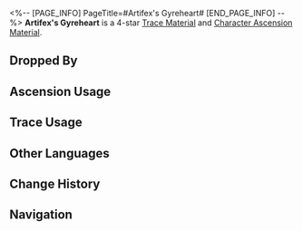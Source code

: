 <%-- [PAGE_INFO]
PageTitle=#Artifex's Gyreheart#
[END_PAGE_INFO] --%>
{{Item Infobox
|id          = 113013
|image       = Item Artifex's Gyreheart.png
|type        = Trace Material
|type2       = Character Ascension Material
|invCategory = Upgrade Materials
|rarity      = 4
|effect      = 
|description = Components used in Xianzhou's ingenium creations. Advanced material used for enhancement.
|source1     = [[Entranced Ingenia at Equilibrium Level 4 or higher]]
|source2     = [[Omni-Synthesizer]] &mdash; Material Synthesis
|source3     = [[Dropped by enemies in Divergent Universe]]
|source4     = [[Simulated Universe]] enemies
|source5     = [[Omni-Synthesizer]] &mdash; Material Exchange
}}
{{Description|The core of Xianzhou's ingenium technology. The armillary sphere roils and vibrates like the essence of a heart, making the machine think like a living being.<br /><br />''"Do not be startled. Taking away its heart would make him... her?... No, make it lose its sentience and return to its mechanical sources."''}}
'''Artifex's Gyreheart''' is a 4-star [[Trace Material]] and [[Character Ascension Material]].

==Dropped By==
{{Dropped By}}

==Ascension Usage==
{{Ascension Usage}}

==Trace Usage==
{{Trace Usage}}

==Other Languages==
{{Other Languages
|en   = Artifex's Gyreheart
|zhs  = 工造浑心
|zht  = 工造渾心
|ja   = 工造渾心
|ko   = 공조 환류 심장
|es   = Corazón armonioso mecánico
|fr   = Gyrocœur artisanal
|ru   = Механическое сердце хаоса
|th   = Artifex's Gyreheart
|vi   = Trái Tim Nhân Tạo
|de   = Mechanisches Gyro-Herz
|id   = Artifex's Gyreheart
|pt   = Coração de Giro de Artífices
}}

==Change History==
{{Change History|1.0}}

==Navigation==
{{Upgrade Material Navbox}}
